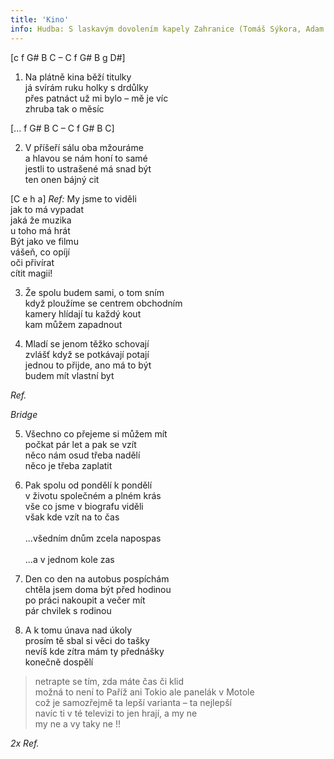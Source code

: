 ```yaml
---
title: 'Kino'
info: Hudba: S laskavým dovolením kapely Zahranice (Tomáš Sýkora, Adam Konečný)
---
```


[c f G# B C – C f G# B g D#]

1.  Na plátně kina běží titulky\
    já svírám ruku holky s drdůlky\
    přes patnáct už mi bylo – mě je víc\
    zhruba tak o měsíc

[... f G# B C – C f G# B C]

2. V příšeří sálu oba mžouráme\
   a hlavou se nám honí to samé\
   jestli to ustrašené má snad být\
   ten onen bájný cit

[C e h a]
_Ref:_ My jsme to viděli\
jak to má vypadat\
jaká že muzika\
u toho má hrát\
Být jako ve filmu\
vášeň, co opíjí\
oči přivírat\
cítit magii!

3. Že spolu budem sami, o tom sním\
   když ploužíme se centrem obchodním\
   kamery hlídají tu každý kout\
   kam můžem zapadnout

4. Mladí se jenom těžko schovají\
   zvlášť když se potkávají potají\
   jednou to přijde, ano má to být\
   budem mít vlastní byt

_Ref._

_Bridge_

5. Všechno co přejeme si můžem mít\
   počkat pár let a pak se vzít\
   něco nám osud třeba nadělí\
   něco je třeba zaplatit

6. Pak spolu od pondělí k pondělí\
   v životu společném a plném krás\
   vše co jsme v biografu viděli\
   však kde vzít na to čas\
   \
   ...všedním dnům zcela napospas\
   \
   ...a v jednom kole zas

7. Den co den na autobus pospíchám\
   chtěla jsem doma být před hodinou\
   po práci nakoupit a večer mít\
   pár chvilek s rodinou
8. A k tomu únava nad úkoly\
   prosím tě sbal si věci do tašky\
   nevíš kde zítra mám ty přednášky\
   konečně dospělí

> netrapte se tím, zda máte čas či klid\
> možná to není to Paříž ani Tokio ale panelák v Motole\
> což je samozřejmě ta lepší varianta – ta nejlepší\
> navíc ti v té televizi to jen hrají, a my ne\
> my ne a vy taky ne !!

_2x Ref._
